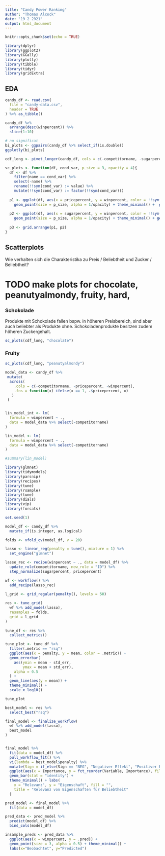 ```yaml
---
title: "Candy Power Ranking"
author: "Thomas Alcock"
date: "19 2 2021"
output: html_document
---
```


```r
knitr::opts_chunk$set(echo = TRUE)

library(dplyr)
library(ggplot2)
library(GGally)
library(plotly)
library(tibble)
library(tidyr)
library(gridExtra)
```

## EDA

```r
candy_df <- read.csv(
  file = "candy-data.csv",
  header = TRUE
) %>% as_tibble()

candy_df %>% 
  arrange(desc(winpercent)) %>% 
  slice(1:10)
```

```r
# no significat 
bi_plots <- ggpairs(candy_df %>% select_if(is.double))
ggplotly(bi_plots)
```

```r
cdf_long <- pivot_longer(candy_df, cols = c(-competitorname, -sugarpercent, -winpercent, -pricepercent))

sc_plots <- function(df, cond_var, p_size = 3, opacity = 4){
  df <- df %>% 
    filter(name == cond_var) %>% 
    select(-name) %>% 
    rename(!!sym(cond_var) := value) %>% 
    mutate(!!sym(cond_var) := factor(!!sym(cond_var)))
  
  p1 <- ggplot(df, aes(x = pricepercent, y = winpercent, color = !!sym(cond_var))) +
    geom_point(size = p_size, alpha = 1/opacity) + theme_minimal() +  geom_smooth(method = "lm", se = FALSE)
  
  p2 <- ggplot(df, aes(x = sugarpercent, y = winpercent, color = !!sym(cond_var))) +
    geom_point(size = p_size, alpha = 1/opacity) + theme_minimal() + geom_smooth(method = "lm", se = FALSE)
  
  p3 <- grid.arrange(p1, p2)
}

```


## Scatterplots {.tabset}

Wie verhalten sich die Charakteristika zu Preis / Beliebtheit und Zucker / Beliebtheit?

# TODO make plots for chocolate, peanutyalmondy, fruity, hard, 

### Schokolade

Produkte mit Schokolade fallen bspw. in höheren Preisbereich, sind aber auch beliebter als Produkte ohne. Schokoladenprodukte besitzen zudem höheren Zuckergehalt.

```r
sc_plots(cdf_long, "chocolate")
```


### Fruity


```r
sc_plots(cdf_long, "peanutyalmondy")
```

```r

model_data <- candy_df %>% 
 mutate(
  across(
    .cols = c(-competitorname, -pricepercent, -winpercent),
    .fns = function(x) ifelse(x == 1, .$pricepercent, x)
   )
 )


lin_model_int <- lm(
  formula = winpercent ~ .,
  data = model_data %>% select(-competitorname)
)

lin_model <- lm(
  formula = winpercent ~ .,
  data = model_data %>% select(-competitorname)
)

#summary(lin_model)
```


```r
library(glmnet)
library(tidymodels)
library(parsnip)
library(recipes)
library(tune)
library(rsample)
library(tune)
library(dials)
library(vip)
library(forcats)

set.seed(1)

model_df <- candy_df %>% 
  mutate_if(is.integer, as.logical)

folds <- vfold_cv(model_df, v = 20)

lasso <- linear_reg(penalty = tune(), mixture = 1) %>% 
  set_engine("glmnet") 

lasso_rec <- recipe(winpercent ~ ., data = model_df) %>% 
  update_role(competitorname, new_role = "ID") %>% 
  step_normalize(sugarpercent, pricepercent)

wf <- workflow() %>% 
  add_recipe(lasso_rec)
  
l_grid <- grid_regular(penalty(), levels = 50)

res <- tune_grid(
  wf %>% add_model(lasso), 
  resamples = folds, 
  grid = l_grid
)
  
tune_df <- res %>% 
  collect_metrics()

tune_plot <- tune_df %>% 
  filter(.metric == "rsq")
  ggplot(aes(x = penalty, y = mean, color = .metric)) +
  geom_errorbar(
    aes(ymin = mean - std_err,
        ymax = mean + std_err),
    alpha = 0.5
  ) +
  geom_line(aes(y = mean)) +
  theme_minimal() +
  scale_x_log10()

tune_plot

best_model <- res %>% 
  select_best("rsq")

final_model <- finalize_workflow(
  wf %>% add_model(lasso),
  best_model
)


final_model %>% 
  fit(data = model_df) %>% 
  pull_workflow_fit() %>% 
  vi(lambda = best_model$penalty) %>% 
  mutate(Sign = if_else(Sign == "NEG", "Negativer Effekt", "Positiver Effekt")) %>% 
  ggplot(aes(x = Importance, y = fct_reorder(Variable, Importance), fill = Sign)) +
  geom_bar(stat = "identity") +
  theme_minimal() + labs(
    x = "Relevanz", y = "Eigenschaft", fill = "",
    title = "Relevanz von Eigenschaften für Beliebtheit"
  )

```

```r

pred_model <- final_model %>% 
  fit(data = model_df)

pred_data <- pred_model %>% 
  predict(model_df) %>% 
  bind_cols(model_df)

insample_preds <- pred_data %>% 
  ggplot(aes(x = winpercent, y = .pred)) +
  geom_point(size = 3, alpha = 0.5) + theme_minimal() +
  labs(x="Beobachtet", y="Predicted")



```

